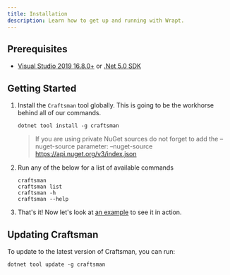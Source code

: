```yaml
---
title: Installation
description: Learn how to get up and running with Wrapt.
---
```


## Prerequisites

- [Visual Studio 2019 16.8.0+](https://visualstudio.microsoft.com/downloads/) or [.Net 5.0 SDK](https://dotnet.microsoft.com/download/dotnet-core/5.0) 

## Getting Started
1. Install the `Craftsman` tool globally. This is going to be the workhorse behind all of our commands. 

   ```shell
   dotnet tool install -g craftsman
   ```

   > If you are using private NuGet sources do not forget to add the –nuget-source parameter: –nuget-source https://api.nuget.org/v3/index.json

2. Run any of the below for a list of available commands

   ```shell
   craftsman 
   craftsman list
   craftsman -h
   craftsman --help
   ```

3. That's it! Now let's look at [an example](/docs/tutorial) to see it in action.

## Updating Craftsman
To update to the latest version of Craftsman, you can run:
```shell
dotnet tool update -g craftsman
```
